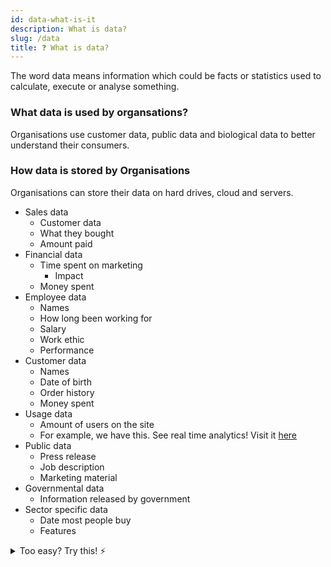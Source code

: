 ```yaml
---
id: data-what-is-it
description: What is data?
slug: /data
title: ❓ What is data?
---
```



The word data means information which could be facts or statistics used to calculate, execute or analyse something. 

### What data is used by organsations?

Organisations use customer data, public data and biological data to better understand their consumers. 

### How data is stored by Organisations

Organisations can store their data on hard drives, cloud and servers. 

- Sales data
    - Customer data
    - What they bought
    - Amount paid
- Financial data
    - Time spent on marketing
        - Impact
    - Money spent
- Employee data
    - Names
    - How long been working for
    - Salary
    - Work ethic
    - Performance
- Customer data
    - Names
    - Date of birth
    - Order history
    - Money spent
- Usage data
    - Amount of users on the site
    - For example, we have this. See real time analytics! Visit it [here](https://analytics.notes.nayanpatel.net/share/NmRzIAly/Digital%20Support%20Notes "pageRef")
- Public data
    - Press release
    - Job description
    - Marketing material
- Governmental data
    - Information released by government
- Sector specific data
    - Date most people buy
    - Features


<details>
  <summary>Too easy? Try this! ⚡</summary>

<iframe src="https://quizlet.com/681480857/match/embed?i=3loczc&x=1jj1" height="500" width="100%"></iframe>

</details>

</details>